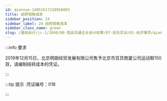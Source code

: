 ---
id: qianxue-14051617210926603
title: 结转销售成本
sidebar_position: 24
sidebar_label: 24 结转销售成本
sidebar_class_name: green
slug: /基础会计/jc-1/1040/09-商品流通企业会计核算/07-综合实训/01-经济事项/qianxue-14051614365231201/qianxue-14051617210926603/结转销售成本
---

:::info 要求

2019年12月15日，北京明朗经贸发展有限公司售予北京市百货商厦公司运动鞋150双，请编制结转成本的凭证。

:::

:::tip 提示
  .凭证编号：018
:::
